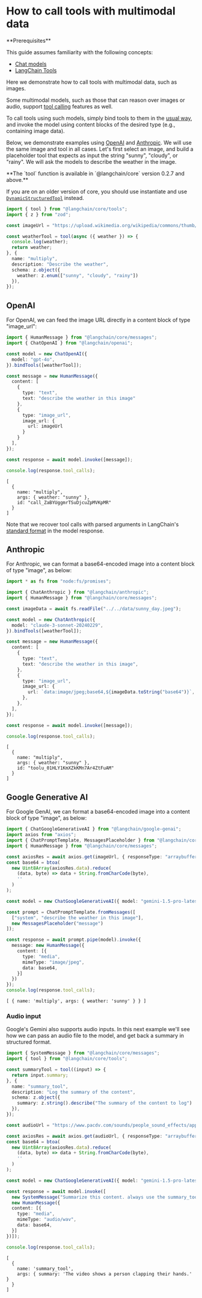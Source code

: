 # How to call tools with multimodal data

<Info>
**Prerequisites**


This guide assumes familiarity with the following concepts:

- [Chat models](/oss/python/concepts/chat_models)
- [LangChain Tools](/oss/python/concepts/tools)

</Info>

Here we demonstrate how to call tools with multimodal data, such as images.

Some multimodal models, such as those that can reason over images or audio, support [tool calling](/oss/python/concepts/#tool-calling) features as well.

To call tools using such models, simply bind tools to them in the [usual way](/oss/python/how-to/tool_calling), and invoke the model using content blocks of the desired type (e.g., containing image data).

Below, we demonstrate examples using [OpenAI](/oss/python/integrations/platforms/openai) and [Anthropic](/oss/python/integrations/platforms/anthropic). We will use the same image and tool in all cases. Let's first select an image, and build a placeholder tool that expects as input the string "sunny", "cloudy", or "rainy". We will ask the models to describe the weather in the image.

<Note>
**The `tool` function is available in `@langchain/core` version 0.2.7 and above.**


If you are on an older version of core, you should use instantiate and use [`DynamicStructuredTool`](https://api.js.langchain.com/classes/langchain_core.tools.DynamicStructuredTool.html) instead.
</Note>


```typescript
import { tool } from "@langchain/core/tools";
import { z } from "zod";

const imageUrl = "https://upload.wikimedia.org/wikipedia/commons/thumb/d/dd/Gfp-wisconsin-madison-the-nature-boardwalk.jpg/2560px-Gfp-wisconsin-madison-the-nature-boardwalk.jpg";

const weatherTool = tool(async ({ weather }) => {
  console.log(weather);
  return weather;
}, {
  name: "multiply",
  description: "Describe the weather",
  schema: z.object({
    weather: z.enum(["sunny", "cloudy", "rainy"])
  }),
});
```

## OpenAI

For OpenAI, we can feed the image URL directly in a content block of type "image_url":


```typescript
import { HumanMessage } from "@langchain/core/messages";
import { ChatOpenAI } from "@langchain/openai";

const model = new ChatOpenAI({
  model: "gpt-4o",
}).bindTools([weatherTool]);

const message = new HumanMessage({
  content: [
    {
      type: "text",
      text: "describe the weather in this image"
    },
    {
      type: "image_url",
      image_url: {
        url: imageUrl
      }
    }
  ],
});

const response = await model.invoke([message]);

console.log(response.tool_calls);
```
```output
[
  {
    name: "multiply",
    args: { weather: "sunny" },
    id: "call_ZaBYUggmrTSuDjcuZpMVKpMR"
  }
]
```
Note that we recover tool calls with parsed arguments in LangChain's [standard format](/oss/python/how-to/tool_calling) in the model response.

## Anthropic

For Anthropic, we can format a base64-encoded image into a content block of type "image", as below:


```typescript
import * as fs from "node:fs/promises";

import { ChatAnthropic } from "@langchain/anthropic";
import { HumanMessage } from "@langchain/core/messages";

const imageData = await fs.readFile("../../data/sunny_day.jpeg");

const model = new ChatAnthropic({
  model: "claude-3-sonnet-20240229",
}).bindTools([weatherTool]);

const message = new HumanMessage({
  content: [
    {
      type: "text",
      text: "describe the weather in this image",
    },
    {
      type: "image_url",
      image_url: {
        url: `data:image/jpeg;base64,${imageData.toString("base64")}`,
      },
    },
  ],
});

const response = await model.invoke([message]);

console.log(response.tool_calls);
```
```output
[
  {
    name: "multiply",
    args: { weather: "sunny" },
    id: "toolu_01HLY1KmXZkKMn7Ar4ZtFuAM"
  }
]
```
## Google Generative AI

For Google GenAI, we can format a base64-encoded image into a content block of type "image", as below:


```typescript
import { ChatGoogleGenerativeAI } from "@langchain/google-genai";
import axios from "axios";
import { ChatPromptTemplate, MessagesPlaceholder } from "@langchain/core/prompts";
import { HumanMessage } from "@langchain/core/messages";

const axiosRes = await axios.get(imageUrl, { responseType: "arraybuffer" });
const base64 = btoa(
  new Uint8Array(axiosRes.data).reduce(
    (data, byte) => data + String.fromCharCode(byte),
    ''
  )
);

const model = new ChatGoogleGenerativeAI({ model: "gemini-1.5-pro-latest" }).bindTools([weatherTool]);

const prompt = ChatPromptTemplate.fromMessages([
  ["system", "describe the weather in this image"],
  new MessagesPlaceholder("message")
]);

const response = await prompt.pipe(model).invoke({
  message: new HumanMessage({
    content: [{
      type: "media",
      mimeType: "image/jpeg",
      data: base64,
    }]
  })
});
console.log(response.tool_calls);
```
```output
[ { name: 'multiply', args: { weather: 'sunny' } } ]
```
### Audio input

Google's Gemini also supports audio inputs. In this next example we'll see how we can pass an audio file to the model, and get back a summary in structured format.


```typescript
import { SystemMessage } from "@langchain/core/messages";
import { tool } from "@langchain/core/tools";

const summaryTool = tool((input) => {
  return input.summary;
}, {
  name: "summary_tool",
  description: "Log the summary of the content",
  schema: z.object({
    summary: z.string().describe("The summary of the content to log")
  }),
});

const audioUrl = "https://www.pacdv.com/sounds/people_sound_effects/applause-1.wav";

const axiosRes = await axios.get(audioUrl, { responseType: "arraybuffer" });
const base64 = btoa(
  new Uint8Array(axiosRes.data).reduce(
    (data, byte) => data + String.fromCharCode(byte),
    ''
  )
);

const model = new ChatGoogleGenerativeAI({ model: "gemini-1.5-pro-latest" }).bindTools([summaryTool]);

const response = await model.invoke([
  new SystemMessage("Summarize this content. always use the summary_tool in your response"),
  new HumanMessage({
  content: [{
    type: "media",
    mimeType: "audio/wav",
    data: base64,
  }]
})]);

console.log(response.tool_calls);
```
```output
[
  {
    name: 'summary_tool',
    args: { summary: 'The video shows a person clapping their hands.' }
  }
]
```
